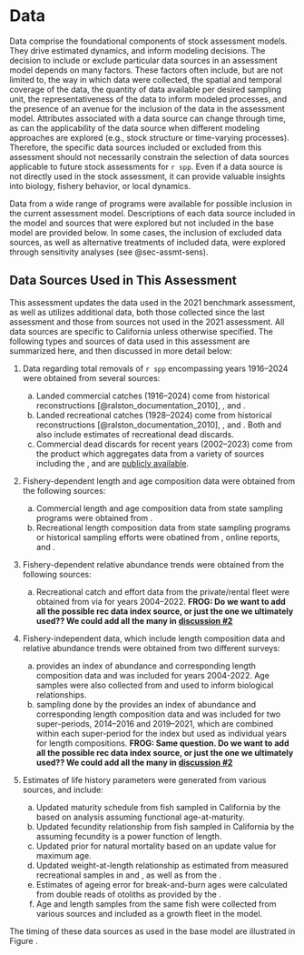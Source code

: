 # Data {#sec-dat}

Data comprise the foundational components of stock assessment models. They drive estimated dynamics, and inform modeling decisions. The decision to include or exclude particular data sources in an assessment model depends on many factors. These factors often include, but are not limited to, the way in which data were collected, the spatial and temporal coverage of the data, the quantity of data available per desired sampling unit, the representativeness of the data to inform modeled processes, and the presence of an avenue for the inclusion of the data in the assessment model. Attributes associated with a data source can change through time, as can the applicability of the data source when different modeling approaches are explored (e.g., stock structure or time-varying processes). Therefore, the specific data sources included or excluded from this assessment should not necessarily constrain the selection of data sources applicable to future stock assessments for `r spp`. Even if a data source is not directly used in the stock assessment, it can provide valuable insights into biology, fishery behavior, or local dynamics.

Data from a wide range of programs were available for possible inclusion in the current assessment model. Descriptions of each data source included in the model and sources that were explored but not included in the base model are provided below. In some cases, the inclusion of excluded data sources, as well as alternative treatments of included data, were explored through sensitivity analyses (see @sec-assmt-sens).

## Data Sources Used in This Assessment

This assessment updates the data used in the 2021 benchmark assessment, as well as utilizes additional data, both those collected since the last assessment and those from sources not used in the 2021 assessment. All data sources are specific to California unless otherwise specified. The following types and sources of data used in this assessment are summarized here, and then discussed in more detail below:

1.  Data regarding total removals of `r spp` encompassing years 1916--2024 were obtained from several sources:

    a.  Landed commercial catches (1916--2024) come from historical reconstructions [@ralston_documentation_2010], \gls{calcom}, and \gls{pacfin}.
    b.  Landed recreational catches (1928--2024) come from historical reconstructions [@ralston_documentation_2010], \gls{mrfss}, and \gls{recfin}. Both \gls{mrfss} and \gls{recfin} also include estimates of recreational dead discards.
    c.  Commercial dead discards for recent years (2002--2023) come from the \gls{gemm} product which aggregates data from a variety of sources including the \gls{wcgop}, and are [publicly available](https://connect.fisheries.noaa.gov/gemm_csv/).

2.  Fishery-dependent length and age composition data were obtained from the following sources:

    a.  Commercial length and age composition data from state sampling programs were obtained from \gls{pacfin}.
    b.  Recreational length composition data from state sampling programs or historical sampling efforts were obatined from \gls{cdfw}, online reports, and \gls{recfin}.

3.  Fishery-dependent relative abundance trends were obtained from the following sources:

    a.  Recreational catch and effort data from the private/rental fleet were obtained from \gls{crfs} via \gls{recfin} for years 2004--2022. **FROG: Do we want to add all the possible rec data index source, or just the one we ultimately used?? We could add all the many in [discussion #2](https://github.com/pfmc-assessments/CA_quillback_rockfish_2025/discussions/2)**

4.  Fishery-independent data, which include length composition data and relative abundance trends were obtained from two different surveys:

    a.  \Gls{s-ccfrp} provides an index of abundance and corresponding length composition data and was included for years 2004-2022. Age samples were also collected from \gls{s-ccfrp} and used to inform biological relationships.
    b.  \Gls{rov} sampling done by the \gls{cdfw} provides an index of abundance and corresponding length composition data and was included for two super-periods, 2014--2016 and 2019--2021, which are combined within each super-period for the index but used as individual years for length compositions. **FROG: Same question. Do we want to add all the possible rec data index source, or just the one we ultimately used?? We could add all the many in [discussion #2](https://github.com/pfmc-assessments/CA_quillback_rockfish_2025/discussions/2)**
    
5.  Estimates of life history parameters were generated from various sources, and include:

    a.  Updated maturity schedule from fish sampled in California by the \gls{gcdc} based on analysis assuming functional age-at-maturity.
    b.  Updated fecundity relationship from fish sampled in California by the \gls{gcdc} assuming fecundity is a power function of length.
    c.  Updated prior for natural mortality based on an update value for maximum age.
    d.  Updated weight-at-length relationship as estimated from measured recreational samples in \gls{mrfss} and \gls{recfin}, as well as from the \gls{s-wcgbt}.
    e.  Estimates of ageing error for break-and-burn ages were calculated from double reads of otoliths as provided by the \gls{psmfc} \gls{cap}.
    f.  Age and length samples from the same fish were collected from various sources and included as a growth fleet in the model.  

The timing of these data sources as used in the base model are illustrated in Figure \ref{@fig-data-plot}.



